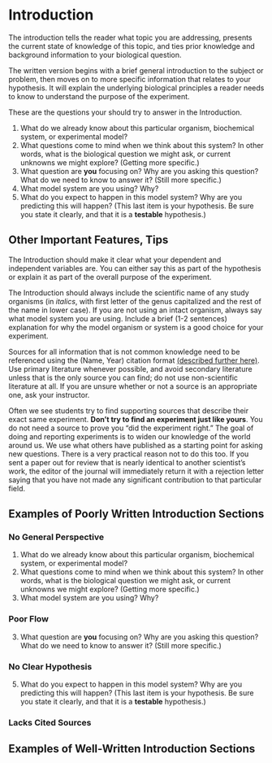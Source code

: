 # Introduction

The introduction tells the reader what topic you are addressing, presents the current state of knowledge of this topic, and ties prior knowledge and background information to your biological question. 

The written version begins with a brief general introduction to the subject or problem, then moves on to more specific information that relates to your hypothesis. It will explain the underlying biological principles a reader needs to know to understand the purpose of the experiment. 

These are the questions your should try to answer in the Introduction.

1. What do we already know about this particular organism, biochemical system, or experimental model? 
2. What questions come to mind when we think about this system? In other words, what is the biological question we might ask, or current unknowns we might explore? (Getting more specific.)
3. What question are __you__ focusing on? Why are you asking this question? What do we need to know to answer it? (Still more specific.)
4. What model system are you using? Why?
5. What do you expect to happen in this model system? Why are you predicting this will happen? (This last item is your hypothesis. Be sure you state it clearly, and that it is a __testable__ hypothesis.) 


## Other Important Features, Tips

The Introduction should make it clear what your dependent and independent variables are. You can either say this as part of the hypothesis or explain it as part of the overall purpose of the experiment.

The Introduction should always include the scientific name of any study organisms (in _italics_, with first letter of the genus capitalized and the rest of the name in lower case). If you are not using an intact organism, always say what model system you are using. Include a brief (1-2 sentences) explanation for why the model organism or system is a good choice for your experiment.

Sources for all information that is not common knowledge need to be referenced using the (Name, Year) citation format [\(described further here\)](http:url). Use primary literature whenever possible, and avoid secondary literature unless that is the only source you can find; do not use non-scientific literature at all. If you are unsure whether or not a source is an appropriate one, ask your instructor.

Often we see students try to find supporting sources that describe their exact same experiment. __Don’t try to find an experiment just like yours__. You do not need a source to prove you “did the experiment right.” The goal of doing and reporting experiments is to widen our knowledge of the world around us. We use what others have published as a starting point for asking new questions. There is a very practical reason not to do this too. If you sent a paper out for review that is nearly identical to another scientist’s work, the editor of the journal will immediately return it with a rejection letter saying that you have not made any significant contribution to that particular field. 


## Examples of Poorly Written Introduction Sections

### No General Perspective

1. What do we already know about this particular organism, biochemical system, or experimental model? 
2. What questions come to mind when we think about this system? In other words, what is the biological question we might ask, or current unknowns we might explore? (Getting more specific.)
4. What model system are you using? Why?


### Poor Flow

3. What question are __you__ focusing on? Why are you asking this question? What do we need to know to answer it? (Still more specific.)


### No Clear Hypothesis

5. What do you expect to happen in this model system? Why are you predicting this will happen? (This last item is your hypothesis. Be sure you state it clearly, and that it is a __testable__ hypothesis.) 


### Lacks Cited Sources


## Examples of Well-Written Introduction Sections


